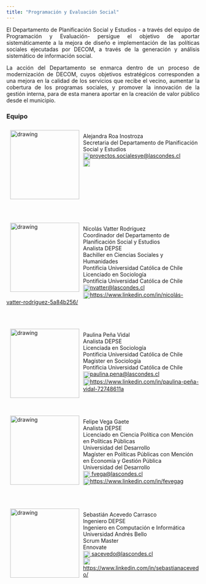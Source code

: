 ```yaml
---
title: "Programación y Evaluación Social"
---
```


<p align="justify">El Departamento de Planificación Social y Estudios - a través del equipo de Programación y Evaluación- persigue el objetivo de aportar sistemáticamente a la mejora de diseño e implementación de las políticas sociales ejecutadas por DECOM, a través de la generación y análisis sistemático de información social.</p>

<p align="justify">La acción del Departamento se enmarca dentro de un proceso de modernización de DECOM, cuyos objetivos estratégicos corresponden a una mejora en la calidad de los servicios que recibe el vecino, aumentar la cobertura de los programas sociales, y promover la innovación de la gestión interna, para de esta manera aportar en la creación de valor público desde el municipio.</p>

### Equipo


<img style="float:left; margin:10px;" src="/Users/fevegag/OneDrive/Desarrollo website estudios/EstudiosDecom.git.io/images/AleRoa.jpeg" alt="drawing" width="180"/><br>Alejandra Roa Inostroza<br>Secretaria del Departamento de Planificación Social y Estudios<br><img src="/Users/fevegag/OneDrive/Desarrollo website estudios/EstudiosDecom.git.io/images/mail.png" alt="drawing" width="18" align="center"><a href="mailito:proyectos.socialesye@lascondes.cl">proyectos.socialesye@lascondes.cl</a><br><img src="/Users/fevegag/OneDrive/Desarrollo website estudios/EstudiosDecom.git.io/images/lnkdin.png" alt="drawing" width="18" align="center"><a href=""></a></br>
<br>
<br>
<br>
<br>
<br>
<br>
<br>
</br>
<img style="float:left; margin:10px;" src="/Users/fevegag/OneDrive/Desarrollo website estudios/EstudiosDecom.git.io/images/nvatter.jpeg" alt="drawing" width="180"/><br>Nicolás Vatter Rodríguez<br>Coordinador del Departamento de Planificación Social y Estudios<br>Analista DEPSE<br>Bachiller en Ciencias Sociales y Humanidades<br>Pontificia Universidad Católica de Chile<br>Licenciado en Sociología<br>Pontificia Universidad Católica de Chile<br><img src="/Users/fevegag/OneDrive/Desarrollo website estudios/EstudiosDecom.git.io/images/mail.png" alt="drawing" width="18" align="center"><a href="mailito:nvatter@lascondes.cl">nvatter@lascondes.cl</a><br><img src="/Users/fevegag/OneDrive/Desarrollo website estudios/EstudiosDecom.git.io/images/lnkdin.png" alt="drawing" width="18" align="center"><a href="https://www.linkedin.com/in/nicolás-vatter-rodríguez-5a84b256/">https://www.linkedin.com/in/nicolás-vatter-rodríguez-5a84b256/</a> </br>
<br>
<br>
</br>
<img style="float:left; margin:10px;" src="/Users/fevegag/OneDrive/Desarrollo website estudios/EstudiosDecom.git.io/images/ppena.jpeg" alt="drawing" width="180"/><br>Paulina Peña Vidal<br>Analista DEPSE<br>Licenciada en Sociología<br>Pontificia Universidad Católica de Chile<br>Magíster en Sociología<br>Pontificia Universidad Católica de Chile<br><img src="/Users/fevegag/OneDrive/Desarrollo website estudios/EstudiosDecom.git.io/images/mail.png" alt="drawing" width="18" align="center"><a href="mailito:paulina.pena@lascondes.cl">paulina.pena@lascondes.cl</a><br><img src="/Users/fevegag/OneDrive/Desarrollo website estudios/EstudiosDecom.git.io/images/lnkdin.png" alt="drawing" width="18" align="center"><a href="https://www.linkedin.com/in/paulina-peña-vidal-72748611a/">https://www.linkedin.com/in/paulina-peña-vidal-72748611a</a> </br>
<br>
<br>
</br>
<img style="float:left; margin:10px;" src="/Users/fevegag/OneDrive/Desarrollo website estudios/EstudiosDecom.git.io/images/fvega.jpg" alt="drawing" width="180"/><br>Felipe Vega Gaete<br>Analista DEPSE<br>Licenciado en Ciencia Política con Mención en Políticas Públicas<br>Universidad del Desarrollo<br>Magíster en Políticas Públicas con Mención en Economía y Gestión Pública<br>Universidad del Desarrollo<br><img src="/Users/fevegag/OneDrive/Desarrollo website estudios/EstudiosDecom.git.io/images/mail.png" alt="drawing" width="18" align="center"><a href="mailito:fvega@lascondes.cl"> fvega@lascondes.cl</a><br><img src="/Users/fevegag/OneDrive/Desarrollo website estudios/EstudiosDecom.git.io/images/lnkdin.png" alt="drawing" width="18" align="center"><a href="https://www.linkedin.com/in/fevegag">https://www.linkedin.com/in/fevegag</a> 
</br>
<br>
<br>
</br>
<img style="float:left; margin:10px;" src="/Users/fevegag/OneDrive/Desarrollo website estudios/EstudiosDecom.git.io/images/sacevedo.png" alt="drawing" width="180"/><br>Sebastián Acevedo Carrasco<br>Ingeniero DEPSE<br>Ingeniero en Computación e Informática<br>Universidad Andrés Bello<br>Scrum Master<br>Ennovate<br><img src="/Users/fevegag/OneDrive/Desarrollo website estudios/EstudiosDecom.git.io/images/mail.png" alt="drawing" width="18" align="center"><a href="mailito:sacevedo@lascondes.cl"> sacevedo@lascondes.cl</a><br><img src="/Users/fevegag/OneDrive/Desarrollo website estudios/EstudiosDecom.git.io/images/lnkdin.png" alt="drawing" width="18" align="center"><a href="https://www.linkedin.com/in/sebastianacevedo/">https://www.linkedin.com/in/sebastianacevedo/</a></br>
</br>
<br>
<br>
<br>
<br>
<br>
<br>
</br>




